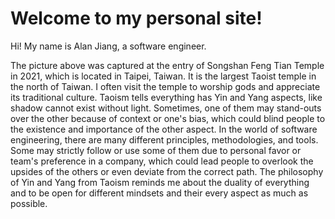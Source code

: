 # Welcome to my personal site!

Hi! My name is Alan Jiang, a software engineer.

The picture above was captured at the entry of Songshan Feng Tian Temple in 2021, which is located in Taipei, Taiwan. It is the largest Taoist temple in the north of Taiwan. I often visit the temple to worship gods and appreciate its traditional culture. Taoism tells everything has Yin and Yang aspects, like shadow cannot exist without light. Sometimes, one of them may stand-outs over the other because of context or one's bias, which could blind people to the existence and importance of the other aspect. In the world of software engineering, there are many different principles, methodologies, and tools. Some may strictly follow or use some of them due to personal favor or team's preference in a company, which could lead people to overlook the upsides of the others or even deviate from the correct path. The philosophy of Yin and Yang from Taoism reminds me about the duality of everything and to be open for different mindsets and their every aspect as much as possible.
